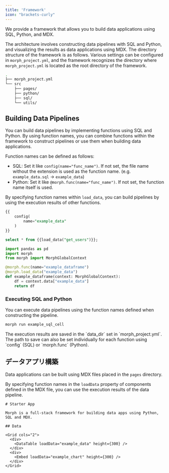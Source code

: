 ```yaml
---
title: 'Framework'
icon: "brackets-curly"
---
```


We provide a framework that allows you to build data applications using SQL, Python, and MDX.

The architecture involves constructing data pipelines with SQL and Python, and visualizing the results as data applications using MDX.
The directory structure of the framework is as follows.
Various settings can be configured in `morph_project.yml`, and the framework recognizes the directory where `morph_project.yml` is located as the root directory of the framework.

```bash workdir
.
├── morph_project.yml
└── src
    ├── pages/
    ├── python/
    ├── sql/
    └── utils/
```

## Building Data Pipelines

You can build data pipelines by implementing functions using SQL and Python. By using function names, you can combine functions within the framework to construct pipelines or use them when building data applications.

Function names can be defined as follows:

- SQL: Set it like `config(name="func_name")`. If not set, the file name without the extension is used as the function name. (e.g. `example_data.sql` -> `example_data`)
- Python: Set it like `@morph.func(name="func_name")`. If not set, the function name itself is used.

By specifying function names within `load_data`, you can build pipelines by using the execution results of other functions.

<CodeGroup>

```sql SQL
{{
    config(
        name="example_data"
    )
}}

select * from {{load_data("get_users")}};
```

```python Python
import pandas as pd
import morph
from morph import MorphGlobalContext

@morph.func(name="example_dataframe")
@morph.load_data("example_data")
def example_dataframe(context: MorphGlobalContext):
    df = context.data["example_data"]
    return df
```

</CodeGroup>

### Executing SQL and Python

You can execute data pipelines using the function names defined when constructing the pipeline.

```bash Shell
morph run example_sql_cell
```

<Tip>
The execution results are saved in the `data_dir` set in `morph_project.yml`.
The path to save can also be set individually for each function using `config` (SQL) or `morph.func` (Python).
</Tip>

## データアプリ構築
Data applications can be built using MDX files placed in the `pages` directory.

By specifying function names in the `loadData` property of components defined in the MDX file, you can use the execution results of the data pipeline.

```tsx MDX (pages/index.mdx)
# Starter App

Morph is a full-stack framework for building data apps using Python, SQL and MDX.

## Data

<Grid cols="2">
  <div>
    <DataTable loadData="example_data" height={300} />
  </div>
  <div>
    <Embed loadData="example_chart" height={300} />
  </div>
</Grid>

```
